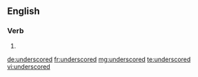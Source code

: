 ==English==

===Verb===
{{head|en}}

# {{en-past of|underscore}}

[[de:underscored]]
[[fr:underscored]]
[[mg:underscored]]
[[te:underscored]]
[[vi:underscored]]